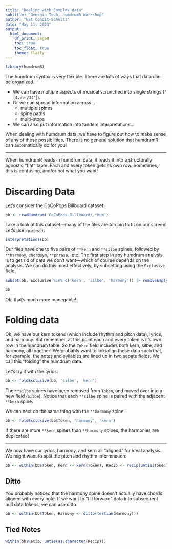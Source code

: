 ```yaml
---
title: "Dealing with Complex data"
subtitle: "Georgia Tech, humdrumR Workshop"
author: "Nat Condit-Schultz"
date: "May 11, 2023"
output:
  html_document:
    df_print: paged
    toc: true
    toc_float: true
    theme: flatly
---
```


```r
library(humdrumR)
```


The humdrum syntax is very flexible. There are lots of ways that data can be organized.

+ We can have multiple aspects of musical scrunched into single strings (`"[4.ee-/JJ"`]).
+ Or we can spread information across...
  + multiple spines
  + spine paths
  + multi-stops
+ We can also put information into tandem interpretations...

When dealing with humdrum data, we have to figure out how to make sense of any of these possibilities.
There is no general solution that humdrumR can automatically do for you!

----


When humdrumR reads in humdrum data, it reads it into a structurally agnostic "flat" table.
Each and every token gets its own row.
Sometimes, this is confusing, and/or not what you want!



# Discarding Data

Let's consider the CoCoPops Billboard dataset:

```r
bb <- readHumdrum('CoCoPops-Billboard/.*hum')

```

Take a look at this dataset---many of the files are too big to fit on our screen!
Let's use `spines()`:

```r
interpretations(bb)


```


Our files have one to five pairs of `**kern` and `**silbe` spines, followed by `**harmony`, `chordsym`, `**phrase`...etc.
The first step in any humdrum analysis is to get rid of data we don't want---which of course depends on the analysis.
We can do this most effectively, by subsetting using the `Exclusive` field.


```r
subset(bb, Exclusive %in% c('kern', 'silbe', 'harmony')) |> removeEmptySpines() -> bb

bb

```


Ok, that's much more manegable!

# Folding data

Ok, we have our kern tokens (which include rhythm and pitch data), lyrics, and harmony.
But remember, at this point each and every token is it's own row in the humdrum table.
So the `Token` field includes both kern, silbe, and harmony, all together!
We probably want to link/align these data such that, for example, the notes and syllables are lined up in two sepate fields.
We call this "folding" the humdrum data.

Let's try it with the lyrics:

```r
bb <- foldExclusive(bb, 'silbe', 'kern')

```

The `**silbe` spines have been removed from `Token`, and moved over into a new field (`Silbe`).
Notice that each `**silbe` spine is paired with the adjacent `**kern` spine.

We can next do the same thing with the `**harmony` spine:


```r
bb <- foldExclusive(bb$Token, 'harmony', 'kern')

```

If there are more `**kern` spines than `**harmony` spines, the harmonies are duplicated!


---

We now have our lyrics, harmony, and kern all "aligned" for ideal analysis.
We might want to split the pitch and rhythm informnation:

```r
bb <- within(bb$Token, Kern <- kern(Token), Recip <- recip(untie(Token)))


```




## Ditto

You probably noticed that the harmony spine doesn't actually have chords aligned with every note.
If we want to "fill forward" data into subsequent null data tokens, we can use ditto:

```r
bb <- within(bb$Token, Harmony <- ditto(tertian(Harmony)))
```

## Tied Notes

```r

within(bb$Recip, untie(as.character(Recip)))

```
